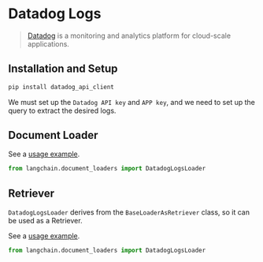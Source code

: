 # Datadog Logs

>[Datadog](https://www.datadoghq.com/) is a monitoring and analytics platform for cloud-scale applications.

## Installation and Setup

```bash
pip install datadog_api_client
```

We must set up the `Datadog API key` and `APP key`, and we need to set up the query to extract the desired logs.

## Document Loader

See a [usage example](/docs/integrations/document_loaders/datadog_logs).

```python
from langchain.document_loaders import DatadogLogsLoader
```

## Retriever

`DatadogLogsLoader` derives from the `BaseLoaderAsRetriever` class, so it can be used as a Retriever.

See a [usage example](/docs/integrations/retrievers/datadog_logs).

```python
from langchain.document_loaders import DatadogLogsLoader
```
